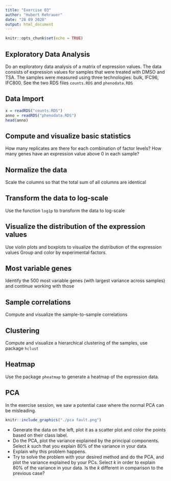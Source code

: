 ```yaml
---
title: "Exercise 03"
author: "Hubert Rehrauer"
date: "28 09 2020"
output: html_document
---
```


```r
knitr::opts_chunk$set(echo = TRUE)
```

## Exploratory Data Analysis

Do an exploratory data analysis of a matrix of expression values. The data consists of expression values for samples that were treated with DMSO and TSA. The samples were measured using three technologies: bulk, IFC96, IFC800. See the two RDS files `counts.RDS` and `phenodata.RDS`



## Data Import
```r
x = readRDS("counts.RDS")
anno = readRDS("phenodata.RDS")
head(anno)

```

## Compute and visualize basic statistics

How many replicates are there for each combination of factor levels?
How many genes have an expression value above 0 in each sample?

## Normalize the data
Scale the columns so that the total sum of all columns are identical


## Transform the data to log-scale

Use the function `log1p` to transform the data to log-scale



## Visualize the distribution of the expression values
Use violin plots and boxplots to visualize the distribution of the expression values
Group and color by experimental factors.

## Most variable genes

Identify the 500 most variable genes (with largest variance across samples) and continue working with those


## Sample correlations
Compute and visualize the sample-to-sample correlations

## Clustering
Compute and visualize a hierarchical clustering of the samples, use package `hclust`

## Heatmap
Use the package `pheatmap` to generate a heatmap of the expression data.


## PCA

In the exercise session, we saw a potential case where the normal PCA can be misleading. 

```r
knitr::include_graphics("./pca fault.png")
```

* Generate the data on the left, plot it as a scatter plot and color the points based on their class label. 
* Do the PCA, plot the variance explained by the principal components. Select $k$ such that you explain $80\%$ of the variance in your data. 
* Explain why this problem happens. 
* Try to solve the problem with your desired method and do the PCA, and plot the variance explained by your PCs. Select $k$ in order to explain $80\%$ of the variance in your data. Is the $k$ different in comparison to the previous case? 


